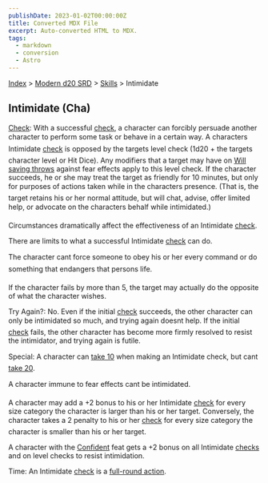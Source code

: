 ```yaml
---
publishDate: 2023-01-02T00:00:00Z
title: Converted MDX File
excerpt: Auto-converted HTML to MDX.
tags:
  - markdown
  - conversion
  - Astro
---
```






[Index](-index) > [Modern d20 SRD](modern-d20-srd-index) > [Skills](modern-d20-srd-skills-index) > Intimidate




## Intimidate (Cha)


[Check](modern-d20-srd-skills-skill-basics-php#skill-check-index): With a successful [check](modern-d20-srd-skills-skill-basics-php#skill-check-index), a character can forcibly persuade another character to perform some task or behave in a certain way. A characters Intimidate [check](modern-d20-srd-skills-skill-basics-php#skill-check-index) is opposed by the targets level check (1d20 + the targets character level or Hit Dice). Any modifiers that a target may have on [Will
  saving throws](modern-d20-srd-basics-saving-throws) against fear effects apply to this level check. If the character succeeds, he or she may treat the target as friendly for 10 minutes, but only for purposes of actions taken while in the characters presence. (That is, the target retains his or her normal attitude, but will chat, advise, offer limited help, or advocate on the characters behalf while intimidated.)



Circumstances dramatically affect the effectiveness of an Intimidate [check](modern-d20-srd-skills-skill-basics-php#skill-check-index).



There are limits to what a successful Intimidate [check](modern-d20-srd-skills-skill-basics-php#skill-check-index) can do.



The character cant force someone to obey his or her every command or do something that endangers that persons life.



If the character fails by more than 5, the target may actually do the opposite of what the character wishes.



Try Again?: No. Even if the initial [check](modern-d20-srd-skills-skill-basics-php#skill-check-index) succeeds, the other character can only be intimidated so much, and trying again doesnt help. If the initial [check](modern-d20-srd-skills-skill-basics-php#skill-check-index) fails, the other character has become more firmly resolved to resist the intimidator, and trying again is futile.



Special: A character can [take
10](modern-d20-srd-skills-skill-basics-php#take10-index) when making an Intimidate check, but cant [take
20](modern-d20-srd-skills-skill-basics-php#take20-index).



A character immune to fear effects cant be intimidated.



A character may add a +2 bonus to his or her Intimidate [check](modern-d20-srd-skills-skill-basics-php#skill-check-index) for every size category the character is larger than his or her target. Conversely, the character takes a 2 penalty to his or her [check](modern-d20-srd-skills-skill-basics-php#skill-check-index) for every size category the character is smaller than his or her target.



A character with the [Confident](modern-d20-srd-feats-confident) feat gets a +2 bonus on all Intimidate [checks](modern-d20-srd-skills-skill-basics-php#skill-check-index) and on level checks to resist intimidation.



Time: An Intimidate [check](modern-d20-srd-skills-skill-basics-php#skill-check-index) is a [full-round
action](modern-d20-srd-combat-full-round-actions).



